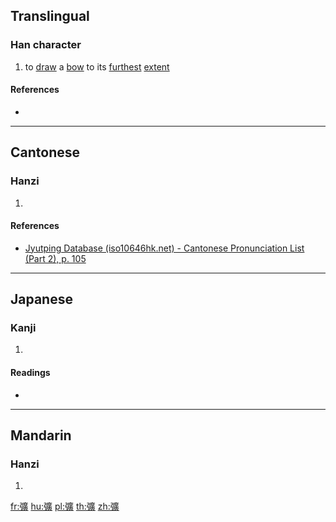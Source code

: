 ==Translingual==

===Han character===
{{Han char|rn=57|rad=弓|as=15|sn=18|four=|canj=NITC|ids=⿰弓廣}}

# to [[draw]] a [[bow]] to its [[furthest]] [[extent]]

====References====
* {{Han ref|kx=0361.150|dkj=09881|dj=0679.120|hdz=21005.030|uh=5F4D|ud=24397}}

----

==Cantonese==

===Hanzi===
{{yue-hanzi|jyut=[[kwok3]], [[kok3]], [[gwok3]], [[gok3]]|y=kwok3, kok3, gwok3, gok3}}

# {{defn|lang=yue|sort=弓15}}

====References====
* [http://www.iso10646hk.net/jp/document/download.jsp Jyutping Database (iso10646hk.net) - Cantonese Pronunciation List (Part 2), p. 105]

----

==Japanese==

===Kanji===
{{ja-kanji|grade=|rs=弓15}}

# {{defn|lang=ja|sort=弓15}}

====Readings====
* {{ja-readings|on=[[かく]] (kaku)|kun=[[はる]] (haru), [[はしる]] (hashiru)}}

----

==Mandarin==

===Hanzi===
{{cmn-hanzi|pin=[[guō]] ([[guo1]])|wg=kuo<sup>1</sup>}}

# {{defn|lang=cmn|sort=弓15}}

[[fr:彍]]
[[hu:彍]]
[[pl:彍]]
[[th:彍]]
[[zh:彍]]